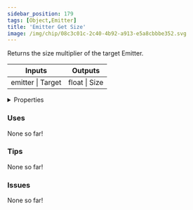 ```yaml
---
sidebar_position: 179
tags: [Object,Emitter]
title: 'Emitter Get Size'
image: /img/chip/08c3c01c-2c40-4b92-a913-e5a8cbbbe352.svg
---
```


Returns the size multiplier of the target Emitter.



<IChip uuid="08c3c01c-2c40-4b92-a913-e5a8cbbbe352"/>

<table><thead><tr><th>Inputs</th><th>Outputs</th></tr></thead><tbody><tr><td>emitter | Target</td><td>float | Size</td></tr></tbody></table>

<details>
  <summary>Properties</summary>
  <div>
    <div>
    <table>
      <tbody>
        <tr>
          <td>Is beta required?</td>
          <td>No</td>
        </tr>
        <tr>
          <td>Is chip a trolling risk?</td>
          <td>No</td>
        </tr>
        <tr>
          <td>Is chip a role assignment risk?</td>
          <td>No</td>
        </tr>
        <tr>
          <td>Chip UUID</td>
          <td>08c3c01c-2c40-4b92-a913-e5a8cbbbe352</td>
        </tr>
        <tr>
          <td>Room availability</td>
          <td>Available everywhere</td>
        </tr>
      </tbody>
    </table>
    </div>
  </div>
</details>

### Uses

None so far!

### Tips

None so far!

### Issues

None so far!